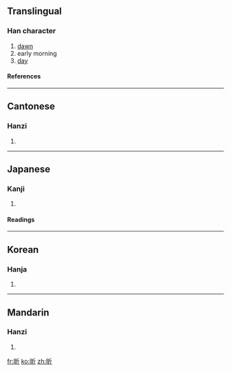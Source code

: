 ==Translingual==
===Han character===
{{Han char|rn=72|rad=日|as=04|sn=8|four=6202<sub>1</sub>|canj=日竹一中 (AHML)}}
# [[dawn]]
# early morning
# [[day]]
====References====
{{Han ref|kx=0492.060|dkj=13817|dj=0855.030|hdz=21491.010|uh=6615|ud=26133|bh=A9FD|bd=43517}}
----
==Cantonese==
===Hanzi===
{{yue-hanzi|jyut=|y=yan1}}
# {{defn|Cantonese}}
----
==Japanese==
===Kanji===
{{ja-kanji|grade=|rs=日04}}
# {{defn|Japanese}} 
====Readings====
{{ja-readings|on=[[きん]] (kin), [[こん]] (kon), [[き]] (ki)|kun=[[あさ]] (asa)}}
----
==Korean==
===Hanja===
{{ko-hanja|hangeul=흔|eumhun=|rv=heun|mr=hŭn|y=hun}}
# {{defn|Korean}}
----
==Mandarin==
===Hanzi===
{{cmn-hanzi|pin=[[cǎn]] ([[can3]]), [[xīn]] ([[xin1]])|wg=ts'an<sup>3</sup>, hsin<sup>1</sup>}}
# {{defn|Mandarin}}

[[fr:昕]]
[[ko:昕]]
[[zh:昕]]